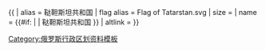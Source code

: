 {{ {{{1<noinclude>|country showdata</noinclude>}}}
| alias = 鞑靼斯坦共和国
| flag alias = Flag of Tatarstan.svg
| size = {{{size|}}}
| name = {{#if: {{{name|}}} | {{{name|}}} | 鞑靼斯坦共和国 }}
| altlink = {{{altlink|}}}
}}<noinclude>
[[Category:俄罗斯行政区划资料模板]]
</noinclude>